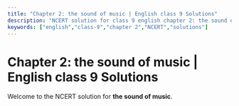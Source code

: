 ```yaml
---
title: "Chapter 2: the sound of music | English class 9 Solutions"
description: "NCERT solution for class 9 english chapter 2: the sound of music."
keywords: ["english","class-9","chapter 2","NCERT","solutions"]
---
```


# Chapter 2: the sound of music | English class 9 Solutions

Welcome to the NCERT solution for **the sound of music**.
